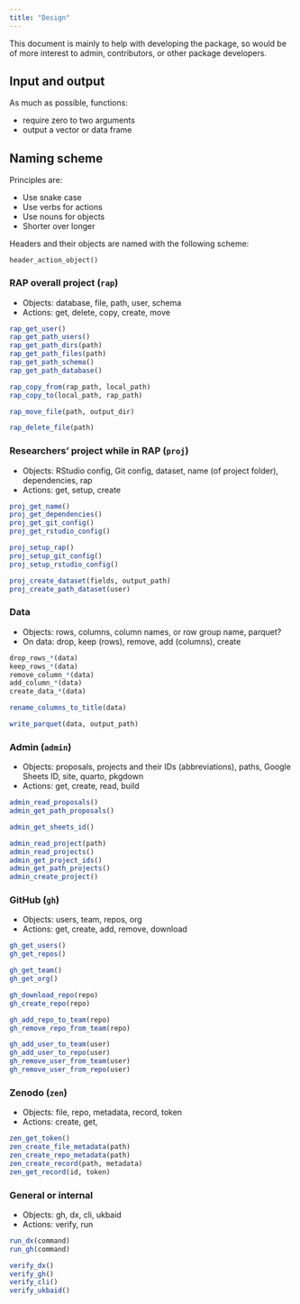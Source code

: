 ```yaml
---
title: "Design"
---
```


This document is mainly to help with developing the package, so would be
of more interest to admin, contributors, or other package developers.

## Input and output

As much as possible, functions:

-   require zero to two arguments
-   output a vector or data frame

## Naming scheme

Principles are:

-   Use snake case
-   Use verbs for actions
-   Use nouns for objects
-   Shorter over longer

Headers and their objects are named with the following scheme:

```         
header_action_object()
```

### RAP overall project (`rap`)

-   Objects: database, file, path, user, schema
-   Actions: get, delete, copy, create, move

``` r
rap_get_user()
rap_get_path_users()
rap_get_path_dirs(path)
rap_get_path_files(path)
rap_get_path_schema()
rap_get_path_database()

rap_copy_from(rap_path, local_path)
rap_copy_to(local_path, rap_path)

rap_move_file(path, output_dir)

rap_delete_file(path)
```

### Researchers' project while in RAP (`proj`)

-   Objects: RStudio config, Git config, dataset, name (of project
    folder), dependencies, rap
-   Actions: get, setup, create

``` r
proj_get_name()
proj_get_dependencies()
proj_get_git_config()
proj_get_rstudio_config()

proj_setup_rap()
proj_setup_git_config()
proj_setup_rstudio_config()

proj_create_dataset(fields, output_path)
proj_create_path_dataset(user)
```

### Data

-   Objects: rows, columns, column names, or row group name, parquet?
-   On data: drop, keep (rows), remove, add (columns), create

``` r
drop_rows_*(data)
keep_rows_*(data)
remove_column_*(data)
add_column_*(data)
create_data_*(data)

rename_columns_to_title(data)

write_parquet(data, output_path)
```

### Admin (`admin`)

-   Objects: proposals, projects and their IDs (abbreviations), paths,
    Google Sheets ID, site, quarto, pkgdown
-   Actions: get, create, read, build

``` r
admin_read_proposals()
admin_get_path_proposals()

admin_get_sheets_id()

admin_read_project(path)
admin_read_projects()
admin_get_project_ids()
admin_get_path_projects()
admin_create_project()
```

### GitHub (`gh`)

-   Objects: users, team, repos, org
-   Actions: get, create, add, remove, download

``` r
gh_get_users()
gh_get_repos()

gh_get_team()
gh_get_org()

gh_download_repo(repo)
gh_create_repo(repo)

gh_add_repo_to_team(repo)
gh_remove_repo_from_team(repo)

gh_add_user_to_team(user)
gh_add_user_to_repo(user)
gh_remove_user_from_team(user)
gh_remove_user_from_repo(user)
```

### Zenodo (`zen`)

-   Objects: file, repo, metadata, record, token
-   Actions: create, get,

``` r
zen_get_token()
zen_create_file_metadata(path)
zen_create_repo_metadata(path)
zen_create_record(path, metadata)
zen_get_record(id, token)
```

### General or internal

-   Objects: gh, dx, cli, ukbaid
-   Actions: verify, run

``` r
run_dx(command)
run_gh(command)

verify_dx()
verify_gh()
verify_cli()
verify_ukbaid()
```
